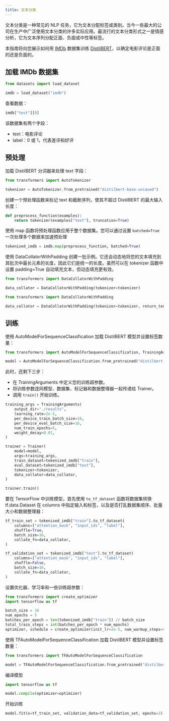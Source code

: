 ```yaml
---
title: 文本分类
---
```



文本分类是一种常见的 NLP 任务，它为文本分配标签或类别。当今一些最大的公司在生产中广泛使用文本分类的许多实际应用。最流行的文本分类形式之一是情感分析，它为文本序列分配正面、负面或中性等标签。

本指南将向您展示如何用 [IMDb](https://huggingface.co/datasets/imdb) 数据集训练 [DistilBERT](https://huggingface.co/distilbert-base-uncased)，以确定电影评论是正面的还是负面的。

## 加载 IMDb 数据集

```python
from datasets import load_dataset

imdb = load_dataset("imdb")
```

查看数据：

```python
imdb["test"][0]
```

该数据集有两个字段：

* text：电影评论
* label：0 或 1，代表差评和好评

## 预处理

加载 DistilBERT 分词器来处理 text 字段：

```python
from transformers import AutoTokenizer

tokenizer = AutoTokenizer.from_pretrained("distilbert-base-uncased")
```

创建一个预处理函数来标记 text 和截断序列，使其不超过 DistilBERT 的最大输入长度：

```python
def preprocess_function(examples):
    return tokenizer(examples["text"], truncation=True)
```

使用 map 函数将预处理函数应用于整个数据集。您可以通过设置 `batched=True` 一次处理多个数据来加速预处理

```python
tokenized_imdb = imdb.map(preprocess_function, batched=True)
```

使用 DataCollat​​orWithPadding 创建一批示例。它还会动态地将您的文本填充到其批次中最长元素的长度，因此它们是统一的长度。虽然可以在 tokenizer 函数中设置 padding=True 自动填充文本，但动态填充更有效。

<Tabs groupId="framework">
<TabItem value="pytorch" label="Pytorch">

```python
from transformers import DataCollatorWithPadding

data_collator = DataCollatorWithPadding(tokenizer=tokenizer)
```

</TabItem>
<TabItem value="tensorFlow" label="TensorFlow">

```python
from transformers import DataCollatorWithPadding

data_collator = DataCollatorWithPadding(tokenizer=tokenizer, return_tensors="tf")
```

</TabItem>
</Tabs>

## 训练

<Tabs groupId="framework">
<TabItem value="pytorch" label="Pytorch">

使用 AutoModelForSequenceClassification 加载 DistilBERT 模型并设置标签数量：

```python
from transformers import AutoModelForSequenceClassification, TrainingArguments, Trainer

model = AutoModelForSequenceClassification.from_pretrained("distilbert-base-uncased", num_labels=2)
```

此时，还剩下三步：

* 在 TrainingArguments 中定义您的训练超参数。
* 将训练参数连同模型、数据集、标记器和数据整理器一起传递给 Trainer。
* 调用 `train()` 开始训练。

```python
training_args = TrainingArguments(
    output_dir="./results",
    learning_rate=2e-5,
    per_device_train_batch_size=16,
    per_device_eval_batch_size=16,
    num_train_epochs=5,
    weight_decay=0.01,
)

trainer = Trainer(
    model=model,
    args=training_args,
    train_dataset=tokenized_imdb["train"],
    eval_dataset=tokenized_imdb["test"],
    tokenizer=tokenizer,
    data_collator=data_collator,
)

trainer.train()
```

</TabItem>
<TabItem value="tensorFlow" label="TensorFlow">

要在 TensorFlow 中训练模型，首先使用 `to_tf_dataset` 函数将数据集转换 tf.data.Dataset 在 columns 中指定输入和标签，以及是否打乱数据集顺序、批量大小和数据整理器：

```python
tf_train_set = tokenized_imdb["train"].to_tf_dataset(
    columns=["attention_mask", "input_ids", "label"],
    shuffle=True,
    batch_size=16,
    collate_fn=data_collator,
)

tf_validation_set = tokenized_imdb["test"].to_tf_dataset(
    columns=["attention_mask", "input_ids", "label"],
    shuffle=False,
    batch_size=16,
    collate_fn=data_collator,
)
```

设置优化器、学习率和一些训练超参数：

```python
from transformers import create_optimizer
import tensorflow as tf

batch_size = 16
num_epochs = 5
batches_per_epoch = len(tokenized_imdb["train"]) // batch_size
total_train_steps = int(batches_per_epoch * num_epochs)
optimizer, schedule = create_optimizer(init_lr=2e-5, num_warmup_steps=0, num_train_steps=total_train_steps)
```

使用 TFAutoModelForSequenceClassification 加载 DistilBERT 模型并设置标签数量：

```python
from transformers import TFAutoModelForSequenceClassification

model = TFAutoModelForSequenceClassification.from_pretrained("distilbert-base-uncased", num_labels=2)
```

编译模型

```python
import tensorflow as tf

model.compile(optimizer=optimizer)
```

开始训练

```python
model.fit(x=tf_train_set, validation_data=tf_validation_set, epochs=3)
```

</TabItem>
</Tabs>
